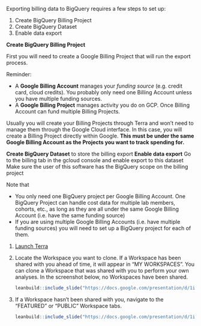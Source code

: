 
Exporting billing data to BigQuery requires a few steps to set up:

1. Create BigQuery Billing Project
1. Create BigQuery Dataset
1. Enable data export

**Create BigQuery Billing Project**

First you will need to create a Google Billing Project that will run the export process.  

::: {.fyi}
Reminder:

- A **Google Billing Account** manages your *funding source* (e.g. credit card, cloud credits).  You probably only need one Billing Account unless you have multiple funding sources.
- A **Google Billing Project** manages activity you do on GCP.  Once Billing Account can fund multiple Billing Projects.
:::

Usually you will create your Billing Projects through Terra and won't need to manage them through the Google Cloud interface. In this case, you will create a Billing Project directly within Google. **This must be under the same Google Billing Account as the Projects you want to track spending for.**


**Create BigQuery Dataset**
	to store the billing export
**Enable data export**
	Go to the billing tab in the gcloud console and enable export to this dataset
Make sure the user of this software has the BigQuery scope on the billing project


Note that

- You only need one BigQuery project per Google Billing Account. One BigQuery Project can handle cost data for multiple lab members, cohorts, etc., as long as they are all under the same Google Billing Account (i.e. have the same funding source)
- If you are using multiple Google Billing Accounts (i.e. have multiple funding sources) you will need to set up a BigQuery project for each of them.

1. [Launch Terra](https://anvil.terra.bio/#workspaces)

1. Locate the Workspace you want to clone. If a Workspace has been shared with you ahead of time, it will appear in "MY WORKSPACES". You can clone a Workspace that was shared with you to perform your own analyses. In the screenshot below, no Workspaces have been shared.

    ```r
leanbuild::include_slide("https://docs.google.com/presentation/d/1ioYY0n3CcrP934WRKEsQ1aKocPqfswdWWHxYCf76BCg/edit#slide=id.gf5172664d7_0_142")
    ```

1. If a Workspace hasn't been shared with you, navigate to the "FEATURED" or "PUBLIC" Workspace tabs.

    ```r
leanbuild::include_slide("https://docs.google.com/presentation/d/1ioYY0n3CcrP934WRKEsQ1aKocPqfswdWWHxYCf76BCg/edit#slide=id.gf5172664d7_0_335")
    ```
